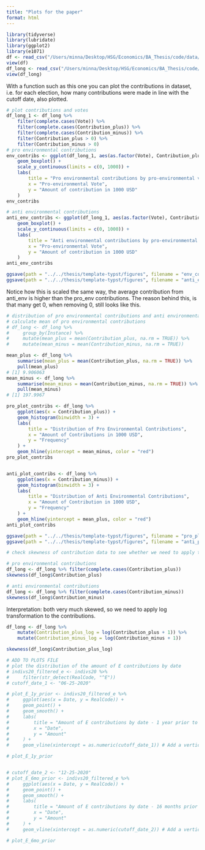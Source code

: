 ```yaml
---
title: "Plots for the paper"
format: html
---
```


```r
library(tidyverse)
library(lubridate)
library(ggplot2)
library(e1071)
df <- read_csv("/Users/minna/Desktop/HSG/Economics/BA_Thesis/code/data/analysis/df.csv", show_col_types = FALSE)
view(df)
df_long <- read_csv("/Users/minna/Desktop/HSG/Economics/BA_Thesis/code/data/analysis/df_long.csv", show_col_types = FALSE)
view(df_long)
```

With a function such as this one you can plot the contributions in dataset, i.e. for each election, how many contributions were made in line with the cutoff date, also plotted.

```r
# plot contributions and votes
df_long_1 <- df_long %>%
    filter(complete.cases(Vote)) %>%
    filter(complete.cases(Contribution_plus)) %>%
    filter(complete.cases(Contribution_minus)) %>%
    filter(Contribution_plus > 0) %>%
    filter(Contribution_minus > 0)
# pro environmental contributions
env_contribs <- ggplot(df_long_1, aes(as.factor(Vote), Contribution_plus)) +
    geom_boxplot() +
    scale_y_continuous(limits = c(0, 1000)) +
    labs(
        title = "Pro environmental contributions by pro-environmental vote",
        x = "Pro-environmental Vote",
        y = "Amount of contribution in 1000 USD"
    )
env_contribs

# anti environmental contributions
anti_env_contribs <- ggplot(df_long_1, aes(as.factor(Vote), Contribution_minus)) +
    geom_boxplot() +
    scale_y_continuous(limits = c(0, 1000)) +
    labs(
        title = "Anti environmental contributions by pro-environmental vote",
        x = "Pro-environmental Vote",
        y = "Amount of contribution in 1000 USD"
    )
anti_env_contribs

ggsave(path = "../../thesis/template-typst/figures", filename = "env_contribs.svg", plot = env_contribs, width = 6, height = 6, units = "in", dpi = 300)
ggsave(path = "../../thesis/template-typst/figures", filename = "anti_env_contribs.svg", plot = anti_env_contribs, width = 6, height = 6, units = "in", dpi = 300)

```

Notice how this is scaled the same way, the average contribution from anti_env is higher than the pro_env contributions. The reason behind this, is that many get 0, when removing 0, still looks like this.


```r
# distribution of pro environmental contributions and anti environmental contributions
# calculate mean of pro environmental contributions
# df_long <- df_long %>%
#     group_by(Instance) %>%
#     mutate(mean_plus = mean(Contribution_plus, na.rm = TRUE)) %>%
#     mutate(mean_minus = mean(Contribution_minus, na.rm = TRUE))

mean_plus <- df_long %>%
    summarise(mean_plus = mean(Contribution_plus, na.rm = TRUE)) %>%
    pull(mean_plus)
# [1] 9.906063
mean_minus <- df_long %>%
    summarise(mean_minus = mean(Contribution_minus, na.rm = TRUE)) %>%
    pull(mean_minus)
# [1] 197.9967

pro_plot_contribs <- df_long %>%
    ggplot(aes(x = Contribution_plus)) +
    geom_histogram(binwidth = 3) +
    labs(
        title = "Distribution of Pro Environmental Contributions",
        x = "Amount of Contributions in 1000 USD",
        y = "Frequency"
    ) +
    geom_hline(yintercept = mean_minus, color = "red")
pro_plot_contribs


anti_plot_contribs <- df_long %>%
    ggplot(aes(x = Contribution_minus)) +
    geom_histogram(binwidth = 3) +
    labs(
        title = "Distribution of Anti Environmental Contributions",
        x = "Amount of Contribution in 1000 USD",
        y = "Frequency"
    ) +
    geom_hline(yintercept = mean_plus, color = "red")
anti_plot_contribs

ggsave(path = "../../thesis/template-typst/figures", filename = "pro_plot_contribs.svg", plot = pro_plot_contribs, width = 6, height = 6, units = "in", dpi = 300)
ggsave(path = "../../thesis/template-typst/figures", filename = "anti_plot_contribs.svg", plot = anti_plot_contribs, width = 6, height = 6, units = "in", dpi = 300)
```


```r
# check skewness of contribution data to see whether we need to apply the log transformation

# pro environmental contributions
df_long <- df_long %>% filter(complete.cases(Contribution_plus))
skewness(df_long$Contribution_plus)

# anti environmental contributions
df_long <- df_long %>% filter(complete.cases(Contribution_minus))
skewness(df_long$Contribution_minus)
```

Interpretation: both very much skewed, so we need to apply log transformation to the contributions.
```r

df_long <- df_long %>%
    mutate(Contribution_plus_log = log(Contribution_plus + 1)) %>%
    mutate(Contribution_minus_log = log(Contribution_minus + 1))

skewness(df_long$Contribution_plus_log)

```


```r
# ADD TO PLOTS FILE
# plot the distribution of the amount of E contributions by date
# indivs20_filtered_e <- indivs20 %>%
#     filter(str_detect(RealCode, "^E"))
# cutoff_date_1 <- "06-25-2020"

# plot_E_1y_prior <- indivs20_filtered_e %>%
#     ggplot(aes(x = Date, y = RealCode)) +
#     geom_point() +
#     geom_smooth() +
#     labs(
#         title = "Amount of E contributions by date - 1 year prior to vote is the line",
#         x = "Date",
#         y = "Amount"
#     ) +
#     geom_vline(xintercept = as.numeric(cutoff_date_1)) # Add a vertical line for the cutoff date

# plot_E_1y_prior


# cutoff_date_2 <- "12-25-2020"
# plot_E_6mo_prior <- indivs20_filtered_e %>%
#     ggplot(aes(x = Date, y = RealCode)) +
#     geom_point() +
#     geom_smooth() +
#     labs(
#         title = "Amount of E contributions by date - 16 months prior to vote is the line",
#         x = "Date",
#         y = "Amount"
#     ) +
#     geom_vline(xintercept = as.numeric(cutoff_date_2)) # Add a vertical line for the cutoff date

# plot_E_6mo_prior
```